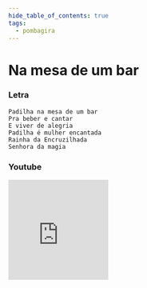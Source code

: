 ```yaml
---
hide_table_of_contents: true
tags:
  - pombagira
---
```


# Na mesa de um bar

### Letra

```text
Padilha na mesa de um bar
Pra beber e cantar
E viver de alegria
Padilha é mulher encantada
Rainha da Encruzilhada
Senhora da magia
```

### Youtube

<iframe
  width="200"
  height="200"
  src="https://www.youtube.com/embed/5pSfBvHmWRY"
  title="YouTube video player"
  frameborder="0"
  allow="accelerometer; autoplay; clipboard-write; encrypted-media; gyroscope; picture-in-picture; web-share"
  referrerpolicy="strict-origin-when-cross-origin"
  allowfullscreen
></iframe>
